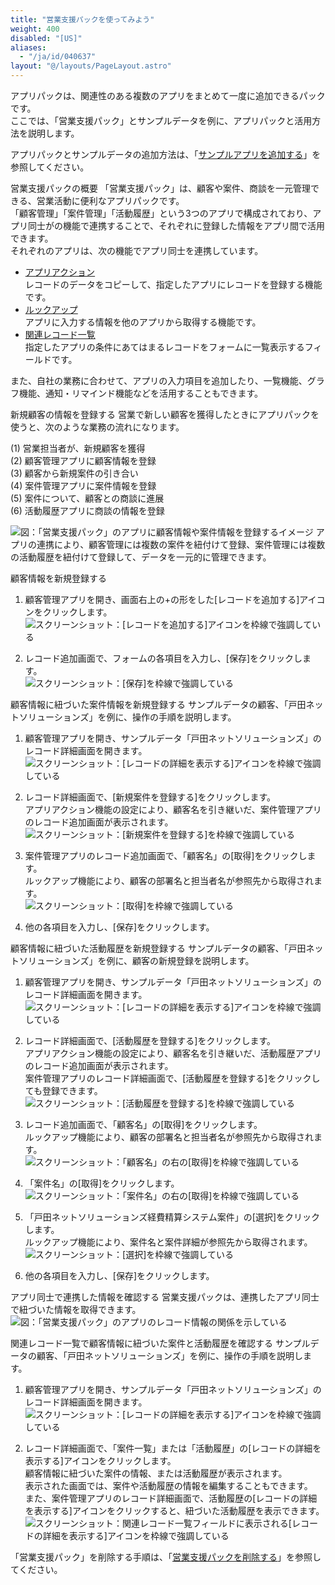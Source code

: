 ```yaml
---
title: "営業支援パックを使ってみよう"
weight: 400
disabled: "[US]"
aliases:
  - "/ja/id/040637"
layout: "@/layouts/PageLayout.astro"
---
```




アプリパックは、関連性のある複数のアプリをまとめて一度に追加できるパックです。  
ここでは、「営業支援パック」とサンプルデータを例に、アプリパックと活用方法を説明します。

<Reference>

アプリパックとサンプルデータの追加方法は、「[サンプルアプリを追加する](/k/ja/id/040622.html)」を参照してください。

</Reference>

<Heading id="create_app_sales_pack_10">営業支援パックの概要</Heading>
「営業支援パック」は、顧客や案件、商談を一元管理できる、営業活動に便利なアプリパックです。  
「顧客管理」「案件管理」「活動履歴」という3つのアプリで構成されており、アプリ同士が<Kintone />の機能で連携することで、それぞれに登録した情報をアプリ間で活用できます。  
それぞれのアプリは、次の機能でアプリ同士を連携しています。

* [アプリアクション](/k/ja/id/040488.html)  
  レコードのデータをコピーして、指定したアプリにレコードを登録する機能です。
* [ルックアップ](/k/ja/id/040549.html)  
  アプリに入力する情報を他のアプリから取得する機能です。
* [関連レコード一覧](/k/ja/id/040553.html)  
  指定したアプリの条件にあてはまるレコードをフォームに一覧表示するフィールドです。

また、自社の業務に合わせて、アプリの入力項目を追加したり、一覧機能、グラフ機能、通知・リマインド機能などを活用することもできます。

<Heading id="create_app_sales_pack_20">新規顧客の情報を登録する</Heading>
営業で新しい顧客を獲得したときにアプリパックを使うと、次のような業務の流れになります。

(1) 営業担当者が、新規顧客を獲得  
(2) 顧客管理アプリに顧客情報を登録  
(3) 顧客から新規案件の引き合い  
(4) 案件管理アプリに案件情報を登録  
(5) 案件について、顧客との商談に進展  
(6) 活動履歴アプリに商談の情報を登録

<Img src="/k/kintone/img-ja/sales_pack_img01.png" alt="図：「営業支援パック」のアプリに顧客情報や案件情報を登録するイメージ" />  
アプリの連携により、顧客管理には複数の案件を紐付けて登録、案件管理には複数の活動履歴を紐付けて登録して、データを一元的に管理できます。

<Heading level={3} id="create_app_sales_pack_2010">顧客情報を新規登録する</Heading>
1. 顧客管理アプリを開き、画面右上の+の形をした[レコードを追加する]アイコンをクリックします。  
   <Img src="/k/kintone/img-ja/sales_pack_img02.png" alt="スクリーンショット：[レコードを追加する]アイコンを枠線で強調している" />

1. レコード追加画面で、フォームの各項目を入力し、[保存]をクリックします。  
   <Img src="/k/kintone/img-ja/sales_pack_img03.png" alt="スクリーンショット：[保存]を枠線で強調している" />

<Heading level={3} id="create_app_sales_pack_2020">顧客情報に紐づいた案件情報を新規登録する</Heading>
サンプルデータの顧客、「戸田ネットソリューションズ」を例に、操作の手順を説明します。

1. 顧客管理アプリを開き、サンプルデータ「戸田ネットソリューションズ」のレコード詳細画面を開きます。  
   <Img src="/k/kintone/img-ja/sales_pack_img04.png" alt="スクリーンショット：[レコードの詳細を表示する]アイコンを枠線で強調している" />

1. レコード詳細画面で、[新規案件を登録する]をクリックします。  
  アプリアクション機能の設定により、顧客名を引き継いだ、案件管理アプリのレコード追加画面が表示されます。  
   <Img src="/k/kintone/img-ja/sales_pack_img05.png" alt="スクリーンショット：[新規案件を登録する]を枠線で強調している" />

1. 案件管理アプリのレコード追加画面で、「顧客名」の[取得]をクリックします。  
  ルックアップ機能により、顧客の部署名と担当者名が参照先から取得されます。  
   <Img src="/k/kintone/img-ja/sales_pack_img06.png" alt="スクリーンショット：[取得]を枠線で強調している" />

1. 他の各項目を入力し、[保存]をクリックします。

<Heading level={3} id="create_app_sales_pack_2030">顧客情報に紐づいた活動履歴を新規登録する</Heading>
サンプルデータの顧客、「戸田ネットソリューションズ」を例に、顧客の新規登録を説明します。

1. 顧客管理アプリを開き、サンプルデータ「戸田ネットソリューションズ」のレコード詳細画面を開きます。  
   <Img src="/k/kintone/img-ja/sales_pack_img07.png" alt="スクリーンショット：[レコードの詳細を表示する]アイコンを枠線で強調している" />

1. レコード詳細画面で、[活動履歴を登録する]をクリックします。  
  アプリアクション機能の設定により、顧客名を引き継いだ、活動履歴アプリのレコード追加画面が表示されます。  
  案件管理アプリのレコード詳細画面で、[活動履歴を登録する]をクリックしても登録できます。  
   <Img src="/k/kintone/img-ja/sales_pack_img08.png" alt="スクリーンショット：[活動履歴を登録する]を枠線で強調している" />

1. レコード追加画面で、「顧客名」の[取得]をクリックします。  
  ルックアップ機能により、顧客の部署名と担当者名が参照先から取得されます。  
   <Img src="/k/kintone/img-ja/sales_pack_img09.png" alt="スクリーンショット：「顧客名」の右の[取得]を枠線で強調している" />

1. 「案件名」の[取得]をクリックします。
   <Img src="/k/kintone/img-ja/sales_pack_img10.png" alt="スクリーンショット：「案件名」の右の[取得]を枠線で強調している" />

1. 「戸田ネットソリューションズ経費精算システム案件」の[選択]をクリックします。  
  ルックアップ機能により、案件名と案件詳細が参照先から取得されます。  
   <Img src="/k/kintone/img-ja/sales_pack_img11.png" alt="スクリーンショット：[選択]を枠線で強調している" />

1. 他の各項目を入力し、[保存]をクリックします。

<Heading id="create_app_sales_pack_30">アプリ同士で連携した情報を確認する</Heading>
営業支援パックは、連携したアプリ同士で紐づいた情報を取得できます。  
<Img src="/k/kintone/img-ja/sales_pack_img12.png" alt="図：「営業支援パック」のアプリのレコード情報の関係を示している" />

<Heading level={3} id="create_app_sales_pack_3010">関連レコード一覧で顧客情報に紐づいた案件と活動履歴を確認する</Heading>
サンプルデータの顧客、「戸田ネットソリューションズ」を例に、操作の手順を説明します。

1. 顧客管理アプリを開き、サンプルデータ「戸田ネットソリューションズ」のレコード詳細画面を開きます。  
   <Img src="/k/kintone/img-ja/sales_pack_img13.png" alt="スクリーンショット：[レコードの詳細を表示する]アイコンを枠線で強調している" />

1. レコード詳細画面で、「案件一覧」または「活動履歴」の[レコードの詳細を表示する]アイコンをクリックします。  
  顧客情報に紐づいた案件の情報、または活動履歴が表示されます。  
  表示された画面では、案件や活動履歴の情報を編集することもできます。  
  また、案件管理アプリのレコード詳細画面で、活動履歴の[レコードの詳細を表示する]アイコンをクリックすると、紐づいた活動履歴を表示できます。  
   <Img src="/k/kintone/img-ja/sales_pack_img14.png" alt="スクリーンショット：関連レコード一覧フィールドに表示される[レコードの詳細を表示する]アイコンを枠線で強調している" />

<Reference>

「営業支援パック」を削除する手順は、「[営業支援パックを削除する](/k/ja/id/040634.html)」を参照してください。

</Reference>
